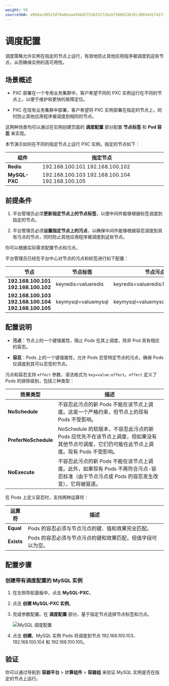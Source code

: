 ```yaml
---
weight: 50
sourceSHA: a99dacd0523d78a8eeaa54bd27516331726a57560d23635c30b54d1f417a7ad3
---
```


# 调度配置

调度策略允许实例在指定的节点上运行，有效地防止其他应用程序被调度到这些节点，从而确保实例的高可用性。

## 场景概述

- PXC 部署在一个专用业务集群中，客户希望不同的 PXC 实例运行在不同的节点上，以便于维护和更快的故障定位。

- PXC 在现有业务集群中部署，客户希望将 PXC 实例部署在指定的节点上，同时防止其他应用程序被调度到相同的节点。

这两种场景均可以通过在实例创建页面的 **调度配置** 部分配置 **节点标签** 和 **Pod 容忍** 来实现。

本节演示如何在不同的指定节点上运行 PXC 实例。指定的节点如下：

| 组件         | 指定节点                                       |
| ------------ | ----------------------------------------------- |
| **Redis**    | 192.168.100.101 192.168.100.102                |
| **MySQL-PXC**| 192.168.100.103 192.168.100.104 192.168.100.105 |

## 前提条件

1. 平台管理员必须**更新指定节点上的节点标签**，以便中间件能够根据标签调度到指定的节点。

2. 平台管理员必须**设置指定节点上的污点**，以确保中间件能够根据容忍调度到具有污点的节点，同时防止其他应用程序被调度到这些节点。

你可以根据实际需求配置节点和污点。

平台管理员已经在平台中心对节点的污点和标签进行如下配置：

| 节点                                               | 节点标签              | 节点污点                         |
| -------------------------------------------------- | --------------------- | -------------------------------- |
| **192.168.100.101 192.168.100.102**                | keyredis=valueredis   | keyredis=valueredis:NoSchedule   |
| **192.168.100.103 192.168.100.104 192.168.100.105**| keymysql=valuemysql   | keymysql=valuemysql:NoSchedule   |

## 配置说明

- **污点**：节点上的一个键值属性，阻止 Pods 在其上调度，除非 Pod 具有相应的容忍。

- **容忍**：Pods 上的一个键值属性，允许 Pods 忍受特定节点的污点，确保 Pods 仅调度到其可以忍受的节点。

污点和容忍支持 `effect` 参数，语法格式为 `key=value:effect`。`effect` 定义了 Pods 的排除级别，包括三种类型：

| 效果类型            | 描述                                                                                                                                                                                                                                |
| --------------------| ------------------------------------------------------------------------------------------------------------------------------------------------------------------------------------------------------------------------------------ |
| **NoSchedule**       | 不容忍此污点的新 Pods 不能在该节点上调度。这是一个严格约束，但节点上的现有 Pods 不受影响。                                                                                                                                           |
| **PreferNoSchedule** | NoSchedule 的软版本，不容忍此污点的新 Pods 应优先不在该节点上调度，但如果没有其他节点可调度，它们仍可能在此节点上调度。现有 Pods 不受影响。                                                                                           |
| **NoExecute**        | 不容忍此污点的新 Pods 不能在该节点上调度。此外，如果现有 Pods 不再符合污点-容忍标准（由于节点污点或 Pods 的容忍发生改变），它将被驱逐。                                                                                        |

在 Pods 上定义容忍时，支持两种运算符：

| 运算符   | 描述                                                                                           |
| -------- | ------------------------------------------------------------------------------------------------- |
| **Equal**  | Pods 的容忍必须与节点污点的键、值和效果完全匹配。                                                    |
| **Exists** | Pods 的容忍必须与节点污点的键和效果匹配，但值字段可以为空。                                           |

## 配置步骤

### 创建带有调度配置的 MySQL 实例

1. 在左侧导航面板中，点击 **MySQL-PXC**。

2. 点击 **创建 MySQL-PXC 实例**。

3. 完成参数配置。在 **调度配置** 部分，基于指定节点选择节点标签和污点。

   ![MySQL 调度配置](../assets/44schedule.png)

4. 点击 **创建**。MySQL 实例 Pods 将调度到节点 192.168.100.103、192.168.100.104 和 192.168.100.105。

## 验证

你可以通过导航到 **容器平台** > **计算组件** > **容器组** 来验证 MySQL 实例是否在指定的节点上运行。
